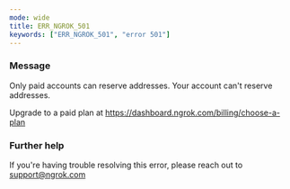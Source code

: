 ```yaml
---
mode: wide
title: ERR_NGROK_501
keywords: ["ERR_NGROK_501", "error 501"]
---
```



### Message

Only paid accounts can reserve addresses.
Your account can't reserve addresses.

Upgrade to a paid plan at https://dashboard.ngrok.com/billing/choose-a-plan

<ErrorDetails />

### Further help

If you're having trouble resolving this error, please reach out to [support@ngrok.com](mailto:support@ngrok.com?subject=Help%20with%20ERR_NGROK_501)
